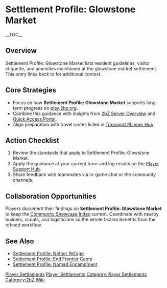 {{Short description|Settlement Profile: Glowstone Market lists resident guidelines, visitor etiquette, and amenities maintained at the glowstone market settlement}}
= Settlement Profile: Glowstone Market =
{{2bZ Navbox}}
__TOC__

== Overview ==
Settlement Profile: Glowstone Market lists resident guidelines, visitor etiquette, and
amenities maintained at the glowstone market settlement. This entry links back to
[[Category:Player Settlements|Player Settlements]] for additional context.

== Core Strategies ==
* Focus on how '''Settlement Profile: Glowstone Market''' supports long-term progress on [[play.2bz.org]].
* Combine this guidance with insights from [[2bZ Server Overview]] and [[Quick Access Portal]].
* Align preparation with travel routes listed in [[Transport Planner Hub]].

== Action Checklist ==
# Review the [[Category:Player Settlements|Player Settlements]] standards that apply to Settlement Profile: Glowstone Market.
# Apply the guidance at your current base and log results on the [[Player Support Hub]].
# Share feedback with teammates via in-game chat or the community channels.

== Collaboration Opportunities ==
Players document their findings on '''Settlement Profile: Glowstone Market''' to keep the
[[Community Showcase Index]] current. Coordinate with nearby builders, scouts, and
logisticians so the whole faction benefits from the refined workflow.

== See Also ==
* [[Settlement Profile: Nether Refuge]]
* [[Settlement Profile: End Frontier Camp]]
* [[Settlement Profile: Nomad Encampment]]

[[Category:Player Settlements]]
[[Category:2bZ Wiki]]
